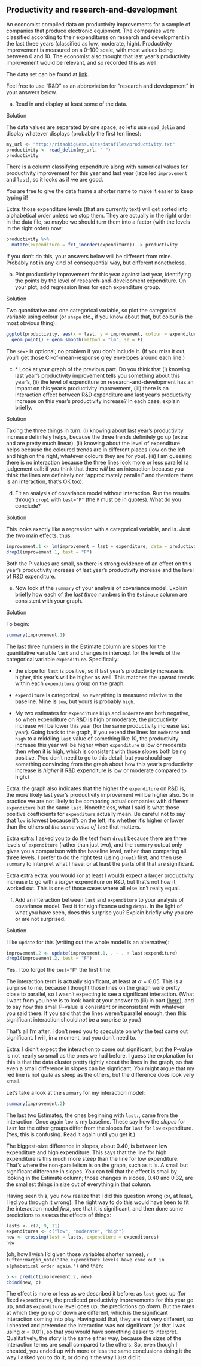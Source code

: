 ##  Productivity and research-and-development


 An economist compiled data on productivity improvements for
a sample of companies that produce electronic equipment. The companies
were classified according to their expenditures on research and
development in the last three years (classified as low, moderate,
high). Productivity improvement is measured on a 0--100 scale, with
most values being between 0 and 10. The economist also thought that
last year's productivity improvement would be relevant, and so
recorded this as well.

The data set can be found at
[link](http://ritsokiguess.site/datafiles/productivity.txt). 

Feel free to use "R&D" as an abbreviation for 
"research and development" in your answers below.



(a) Read in and display at least some of the data.

Solution


The data values are separated by one space, so let's use
`read_delim` and display whatever displays (probably the
first ten lines):
```r
my_url <- "http://ritsokiguess.site/datafiles/productivity.txt"
productivity <- read_delim(my_url, " ")
productivity
```

   

There is a column classifying expenditure along with numerical values
for productivity improvement for this year and last year (labelled
`improvement` and `last`), so it looks as if we are
good.

You are free to give the data frame a shorter name to make it easier
to keep typing it!

Extra: those expenditure levels (that are currently text) will get
sorted into alphabetical order unless we stop them. They are actually
in the right order in the data file, so maybe we should turn them into
a factor (with the levels in the right order) now:

```r
productivity %>%
  mutate(expenditure = fct_inorder(expenditure)) -> productivity
```

 

If you don't do this, your answers below will be different from
mine. Probably not in any kind of consequential way, but different
nonetheless.


(b) Plot productivity improvement for this year against last
year, identifying the points by the level of
research-and-development expenditure. On your plot, add regression
lines for each expenditure group.

Solution


Two quantitative and one categorical variable, so plot the
categorical variable using colour (or `shape` etc., if you
know about that, but colour is the most obvious thing):
```r
ggplot(productivity, aes(x = last, y = improvement, colour = expenditure)) +
  geom_point() + geom_smooth(method = "lm", se = F)
```

     

The `se=F` is optional; no problem if you don't include it. (If
you miss it out, you'll get those CI-of-mean-response grey envelopes
around each line.)


(c) <a name="part:graph-comment">*</a> 
Look at your graph of the previous part. Do you think that (i)
knowing last year's productivity improvement tells you something
about this year's, (ii) the level of expenditure on
research-and-development has an impact on this year's productivity
improvement, (iii) there is an interaction effect between R\&D
expenditure and last year's productivity increase on this year's
productivity increase? In each case, explain briefly.

Solution


Taking the three things in turn:
(i) knowing about last year's productivity increase definitely
helps, because the three trends definitely go up (extra: and are
pretty much linear).
(ii) knowing about the level of expenditure helps because the
coloured trends are in different places (low on the
left and high on the right, whatever colours they are for you).
(iii) I am guessing there is no interaction because the three
lines look more or less parallel (a judgement call: if you think
that there *will* be an interaction because you think the
lines are definitely not "approximately parallel" and therefore
there is an interaction, that's OK too).


(d) Fit an analysis of covariance model without interaction. Run
the results through `drop1` with `test="F"` (the
`F` must be in quotes). What do you conclude?

Solution


This looks exactly like a regression with a categorical variable,
and is. Just the two main effects, thus:
```r
improvement.1 <- lm(improvement ~ last + expenditure, data = productivity)
drop1(improvement.1, test = "F")
```

     

Both the P-values are small, so there is strong evidence of an effect
on this year's productivity increase of last year's productivity
increase and the level of R\&D expenditure. 


(e) Now look at the `summary` of your analysis of
covariance model. Explain briefly how each of the *last three*
numbers in the `Estimate` column are consistent with your graph.

Solution


To begin:
```r
summary(improvement.1)
```

     

The last three numbers in the Estimate column are slopes for the
quantitative variable `last` and changes in intercept for the
levels of the categorical variable `expenditure`. Specifically:



* the slope for `last` is positive, so if last year's
productivity increase is higher, this year's will be higher as well. 
This matches
the upward trends within each `expenditure` group on the
graph.

* `expenditure` is categorical, so everything is measured
relative to the baseline. Mine is `low`, but yours is probably `high`. 

* My two estimates for `expenditure` `high` and
`moderate` are both negative, so when expenditure on R\&D is
high or moderate, the productivity increase will be lower this year
(for the same productivity increase last year). Going back to the
graph, if you extend the lines for `moderate` and `high` to
a middling `last` value of something like 10, the
productivity increase this year will be higher when
`expenditure` is low or moderate then when it is high, which
is consistent with those slopes both being positive. (You don't need
to go to this detail, but you should say something convincing from
the graph about how this year's productivity increase is
*higher* if R\&D expenditure is low or moderate compared to
high.)


Extra: the graph also indicates that the higher the
`expenditure` on R\&D is, the more likely last year's
productivity improvement will be higher also. So in practice we are
not likely to be comparing actual companies with different
`expenditure` but the same `last`. Nonetheless, what I
said is what those positive coefficients for `expenditure`
actually mean. Be careful not to say that `low` is lowest
because it's on the left; it's whether it's higher or lower than the
others *at the same value of `last`* that matters.

Extra extra: I asked you to do the test from `drop1` because
there are three levels of `expenditure` (rather than just two),
and the `summary` output only gives you a comparison with the
baseline level, rather than comparing all three
levels. I prefer to do the right test (using `drop1`) first,
and then use `summary` to interpret what I have, or at least
the parts of it that are significant.

Extra extra extra: you would (or at least I would) expect a larger
productivity increase to go with a *larger* expenditure on R\&D,
but that's not how it worked out. This is one of those cases where all
else isn't really equal.


(f) Add an interaction between `last` and
`expenditure` to your analysis of covariance model. Test it
for significance using `drop1`. In the light of what you
have seen, does this surprise you? Explain briefly why you are or
are not surprised.

Solution


I like `update` for this (writing out the whole model is an
alternative):
```r
improvement.2 <- update(improvement.1, . ~ . + last:expenditure)
drop1(improvement.2, test = "F")
```

     

Yes, I too forgot the `test="F"` the first time.

The interaction term is actually significant, at least at
$\alpha=0.05$. This is a surprise to me, because I thought those lines
on the graph were pretty close to parallel, so I wasn't expecting to
see a significant interaction. (What I want from you here is to look
back at your answer to (iii) in part (<a href="#part:graph-comment">here</a>), and
to say how this small P-value is consistent or inconsistent with
whatever you said there. If you said that the lines weren't parallel
enough, then this significant interaction should *not* be a
surprise to you.)

That's all I'm after. I don't need you to speculate on *why* the
test came out significant. I will, in a moment, but you don't need to.

Extra: I didn't expect the interaction to come out significant, but
the P-value is not nearly so small as the ones we had before. I guess
the explanation for this is that the data cluster pretty tightly about
the lines in the graph, so that even a small difference in slopes can
be signficant. You might argue that my red line is not *quite*
as steep as the others, but the difference does look very small.

Let's take a look at the `summary` for my interaction model:

```r
summary(improvement.2)
```

 

The last two Estimates, the ones beginning with `last:`, came
from the interaction. Once again `low` is my baseline. These
say how the *slopes* for `last` for the other groups
differ from the slopes for `last` for `low`
expenditure. (Yes, this is confusing. Read it again until you get it.)

The biggest-size difference in slopes, about $0.40$, is between low
expenditure and high expenditure. This says that the line for high
expenditure is this much more steep than the line for low
expenditure. That's where the non-parallelism is on the graph, such as
it is. A small but significant difference in slopes. You can tell that
the effect is small by looking in the Estimate column; those changes
in slopes, $0.40$ and $0.32$, are the smallest things in size out of
everything in that column.

Having seen this, you now realize that I did this question wrong (or,
at least, I led you through it wrong). The right way to do this would
have been to fit the interaction model *first*, see that it is
significant, and then done some predictions to assess the effects of
things: 

```r
lasts <- c(7, 9, 11)
expenditures <- c("low", "moderate", "high")
new <- crossing(last = lasts, expenditure = expenditures)
new
```

 

(oh, how I wish I'd given those variables shorter names),
`r tufte::margin_note("The expenditure levels have come out in alphabetical order again.")` and then:

```r
p <- predict(improvement.2, new)
cbind(new, p)
```

 

The effect is more or less as we described it before: as `last`
goes up (for fixed `expenditure`), the predicted productivity
improvements for this year go up, and as `expenditure` level
goes up, the predictions go *down*. But the rates at which they
go up or down are different, which is the significant interaction
coming into play. Having said that, they are not very different, so I
cheated and pretended the interaction was not significant (or that I
was using $\alpha=0.01$), so that you would have something easier to
interpret. Qualitatively, the story is the same either way, because
the sizes of the interaction terms are small compared to the
others. So, even though I cheated, you ended up with more or less the
same conclusions doing it the way I asked you to do it, or doing it
the way I just did it.



